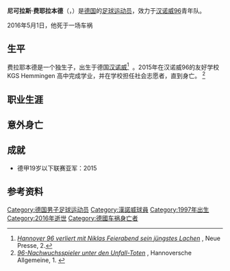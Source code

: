 {{Football player infobox
| playername=尼可拉斯<br />''Niklas Feierabend''
| image =
| fullname = 尼可拉斯·费耶拉本德
| dateofbirth = {{birth date|1997|4|28}}
| dateofdeath = {{death date and age|2016|5|1|1997|4|28}} 
| height = {{height|meters=1.70}}
| cityofbirth = [[汉诺威|汉诺威]] 
}}
'''尼可拉斯·费耶拉本德'''（{{lang-de|Niklas Feierabend}}，{{bd|1997年|4月28日|2016年|5月1日}}）是[[德国|德国]]的[[足球运动员|足球运动员]]，效力于[[汉诺威96|汉诺威96]]青年队。

2016年5月1日，他死于一场车祸

== 生平 ==
费拉耶本德是一个独生子，出生于德国[[汉诺威|汉诺威]]<ref name="nf36">''[http://www.neuepresse.de/Hannover-96/Aktuell/Hannover-96-verliert-mit-Niklas-Feierabend-sein-juengstes-Lachen Hannover 96 verliert mit Niklas Feierabend sein jüngstes Lachen] {{Wayback|url=http://www.neuepresse.de/Hannover-96/Aktuell/Hannover-96-verliert-mit-Niklas-Feierabend-sein-juengstes-Lachen |date=20160504091533 }}'', Neue Presse, 2.</ref>  。2015年在汉诺威96的友好学校KGS Hemmingen 高中完成学业，并在学校担任社会志愿者，直到身亡。 
<ref>''[http://www.haz.de/Hannover/Aus-der-Region/Pattensen/Nachrichten/Pattensen-96-Nachwuchsspieler-Niklas-Feierabend-unter-den-Unfall-Toten 96-Nachwuchsspieler unter den Unfall-Toten] {{Wayback|url=http://www.haz.de/Hannover/Aus-der-Region/Pattensen/Nachrichten/Pattensen-96-Nachwuchsspieler-Niklas-Feierabend-unter-den-Unfall-Toten |date=20160505093523 }}'', Hannoversche Allgemeine, 1. </ref>

== 职业生涯 ==
{{empty section}}

== 意外身亡 ==
{{empty section}}

== 成就 ==
* 德甲19岁以下联赛亚军：2015

== 参考资料 ==
<references />

{{DEFAULTSORT:Feierabend, Niklas}}
[[Category:德国男子足球运动员|Category:德国男子足球运动员]]
[[Category:漢諾威球員|Category:漢諾威球員]]
[[Category:1997年出生|Category:1997年出生]]
[[Category:2016年逝世|Category:2016年逝世]]
[[Category:德國车祸身亡者|Category:德國车祸身亡者]]